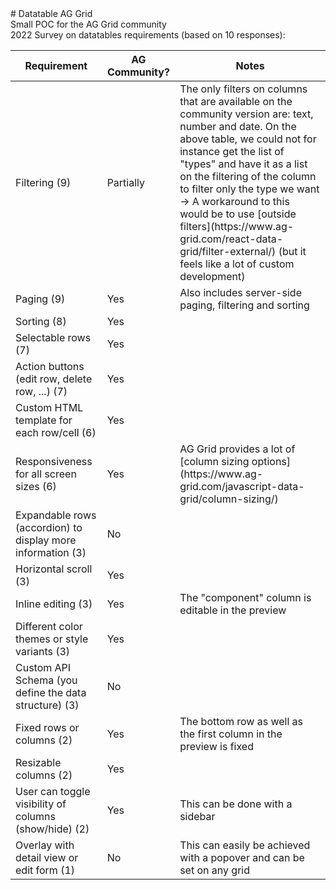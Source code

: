 
<Meta of={DatatableStories} />

<div className="docs-title">
  # Datatable AG Grid

  <nav>
    <link-design of={JSON.stringify(DatatableStories)}></link-design>
  </nav>
</div>

<div className="lead">Small POC for the AG Grid community</div>

<Canvas sourceState="shown" of={DatatableStories.Default} />
<div className="hide-col-default">
  <Controls of={DatatableStories.Default} />
</div>
2022 Survey on datatables requirements (based on 10 responses):
<table className="table">
  <thead>
    <tr className="text-start">
      <th>Requirement</th>
      <th>AG Community?</th>
      <th>Notes</th>
    </tr>
  </thead>
  <tbody>
    <tr>
      <td>Filtering (9)</td>
      <td>Partially</td>
      <td style={{ fontSize: 14 + 'px' }}>
        The only filters on columns that are available on the community version are: text, number
        and date. On the above table, we could not for instance get the list of "types" and have it
        as a list on the filtering of the column to filter only the type we want -> A workaround to
        this would be to use [outside
        filters](https://www.ag-grid.com/react-data-grid/filter-external/) (but it feels like a lot
        of custom development)
      </td>
    </tr>
    <tr>
      <td>Paging (9)</td>
      <td>Yes</td>
      <td style={{ fontSize: 14 + 'px' }}>
        Also includes server-side paging, filtering and sorting
      </td>
    </tr>
    <tr>
      <td>Sorting (8)</td>
      <td>Yes</td>
      <td></td>
    </tr>
    <tr>
      <td>Selectable rows (7)</td>
      <td>Yes</td>
      <td></td>
    </tr>
    <tr>
      <td>Action buttons (edit row, delete row, ...) (7)</td>
      <td>Yes</td>
      <td></td>
    </tr>
    <tr>
      <td>Custom HTML template for each row/cell (6)</td>
      <td>Yes</td>
      <td></td>
    </tr>
    <tr>
      <td>Responsiveness for all screen sizes (6)</td>
      <td>Yes</td>
      <td style={{ fontSize: 14 + 'px' }}>
        AG Grid provides a lot of [column sizing
        options](https://www.ag-grid.com/javascript-data-grid/column-sizing/)
      </td>
    </tr>
    <tr>
      <td>Expandable rows (accordion) to display more information (3)</td>
      <td>No</td>
      <td></td>
    </tr>
    <tr>
      <td>Horizontal scroll (3)</td>
      <td>Yes</td>
      <td></td>
    </tr>
    <tr>
      <td>Inline editing (3)</td>
      <td>Yes</td>
      <td style={{ fontSize: 14 + 'px' }}>The "component" column is editable in the preview</td>
    </tr>
    <tr>
      <td>Different color themes or style variants (3)</td>
      <td>Yes</td>
      <td></td>
    </tr>
    <tr>
      <td>Custom API Schema (you define the data structure) (3)</td>
      <td>No</td>
      <td></td>
    </tr>
    <tr>
      <td>Fixed rows or columns (2)</td>
      <td>Yes</td>
      <td style={{ fontSize: 14 + 'px' }}>
        The bottom row as well as the first column in the preview is fixed
      </td>
    </tr>
    <tr>
      <td>Resizable columns (2)</td>
      <td>Yes</td>
      <td></td>
    </tr>
    <tr>
      <td>User can toggle visibility of columns (show/hide) (2)</td>
      <td>Yes</td>
      <td style={{ fontSize: 14 + 'px' }}>This can be done with a sidebar</td>
    </tr>
    <tr>
      <td>Overlay with detail view or edit form (1)</td>
      <td>No</td>
      <td style={{ fontSize: 14 + 'px' }}>
        This can easily be achieved with a popover and can be set on any grid
      </td>
    </tr>
  </tbody>
</table>
